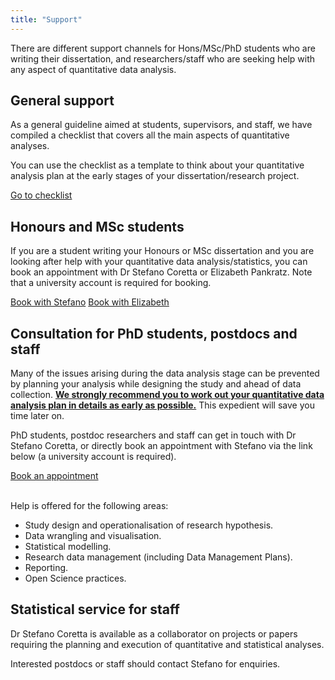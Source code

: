 ```yaml
---
title: "Support"
---
```


There are different support channels for Hons/MSc/PhD students who are writing their dissertation, and researchers/staff who are seeking help with any aspect of quantitative data analysis.

## General support

As a general guideline aimed at students, supervisors, and staff, we have compiled a checklist that covers all the main aspects of quantitative analyses.

You can use the checklist as a template to think about your quantitative analysis plan at the early stages of your dissertation/research project.

```{=html}
<a class="btn btn-primary" href="./extra/analysis-checklist.html" role="button">Go to checklist</a>
```

## Honours and MSc students

If you are a student writing your Honours or MSc dissertation and you are looking after help with your quantitative data analysis/statistics, you can book an appointment with Dr Stefano Coretta or Elizabeth Pankratz. Note that a university account is required for booking.

```{=html}
<a class="btn btn-primary" href="https://outlook.office365.com/owa/calendar/Stefanosofficehours@uoe.onmicrosoft.com/bookings/s/CYTtarS6AUSqGdZi5dzBzw2" role="button">Book with Stefano</a>

<a class="btn btn-primary" href="https://outlook.office.com/bookwithme/user/49afe80a7e344adb8ff5770868f0729d@sms.ed.ac.uk?anonymous&ep=pcard" role="button">Book with Elizabeth</a>
```

## Consultation for PhD students, postdocs and staff

Many of the issues arising during the data analysis stage can be prevented by planning your analysis while designing the study and ahead of data collection.
<u>**We strongly recommend you to work out your quantitative data analysis plan in details as early as possible.**</u> This expedient will save you time later on.

PhD students, postdoc researchers and staff can get in touch with Dr Stefano Coretta, or directly book an appointment with Stefano via the link below (a university account is required).

```{=html}
<a class="btn btn-primary" href="https://outlook.office365.com/owa/calendar/Stefanosofficehours@uoe.onmicrosoft.com/bookings/s/CYTtarS6AUSqGdZi5dzBzw2" role="button">Book an appointment</a>
<br><br>
```

Help is offered for the following areas:

-   Study design and operationalisation of research hypothesis.
-   Data wrangling and visualisation.
-   Statistical modelling.
-   Research data management (including Data Management Plans).
-   Reporting.
-   Open Science practices.

## Statistical service for staff

Dr Stefano Coretta is available as a collaborator on projects or papers requiring the planning and execution of quantitative and statistical analyses.

Interested postdocs or staff should contact Stefano for enquiries.

